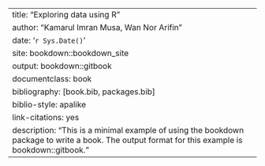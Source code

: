 ---
title: "Exploring data using R"
author: "Kamarul Imran Musa, Wan Nor Arifin"
date: '`r Sys.Date()`'
site: bookdown::bookdown_site
output: bookdown::gitbook
documentclass: book
bibliography: [book.bib, packages.bib]
biblio-style: apalike
link-citations: yes
description: "This is a minimal example of using the bookdown package to write a book. The output format for this example is bookdown::gitbook."
---